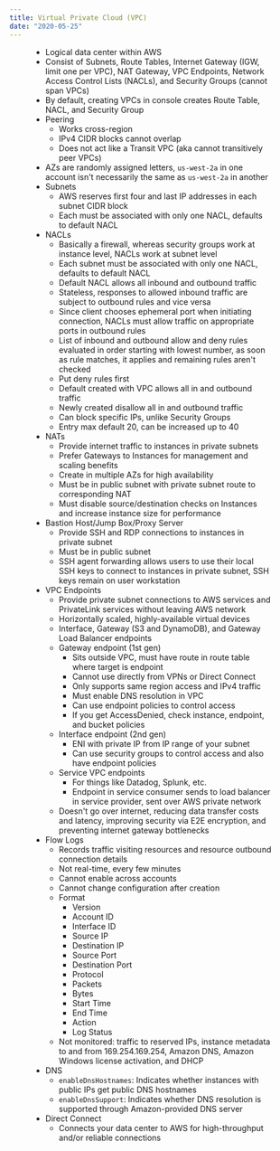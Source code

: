 ```yaml
---
title: Virtual Private Cloud (VPC)
date: "2020-05-25"
---
```


<Figure caption="AWS VPC Diagram" id="vpc-diagram" />

- Logical data center within AWS
- Consist of Subnets, Route Tables, Internet Gateway (IGW, limit one per VPC), NAT Gateway, VPC Endpoints, Network Access Control Lists (NACLs), and Security Groups (cannot span VPCs)
- By default, creating VPCs in console creates Route Table, NACL, and Security Group
- Peering
  - Works cross-region
  - IPv4 CIDR blocks cannot overlap
  - Does not act like a Transit VPC (aka cannot transitively peer VPCs)
- AZs are randomly assigned letters, `us-west-2a` in one account isn't necessarily the same as `us-west-2a` in another
- Subnets
  - AWS reserves first four and last IP addresses in each subnet CIDR block
  - Each must be associated with only one NACL, defaults to default NACL
- NACLs
  - Basically a firewall, whereas security groups work at instance level, NACLs work at subnet level
  - Each subnet must be associated with only one NACL, defaults to default NACL
  - Default NACL allows all inbound and outbound traffic
  - Stateless, responses to allowed inbound traffic are subject to outbound rules and vice versa
  - Since client chooses ephemeral port when initiating connection, NACLs must allow traffic on appropriate ports in outbound rules
  - List of inbound and outbound allow and deny rules evaluated in order starting with lowest number, as soon as rule matches, it applies and remaining rules aren't checked
  - Put deny rules first
  - Default created with VPC allows all in and outbound traffic
  - Newly created disallow all in and outbound traffic
  - Can block specific IPs, unlike Security Groups
  - Entry max default 20, can be increased up to 40
- NATs
  - Provide internet traffic to instances in private subnets
  - Prefer Gateways to Instances for management and scaling benefits
  - Create in multiple AZs for high availability
  - Must be in public subnet with private subnet route to corresponding NAT
  - Must disable source/destination checks on Instances and increase instance size for performance
- Bastion Host/Jump Box/Proxy Server
  - Provide SSH and RDP connections to instances in private subnet
  - Must be in public subnet
  - SSH agent forwarding allows users to use their local SSH keys to connect to instances in private subnet, SSH keys remain on user workstation
- VPC Endpoints
  - Provide private subnet connections to AWS services and PrivateLink services without leaving AWS network
  - Horizontally scaled, highly-available virtual devices
  - Interface, Gateway (S3 and DynamoDB), and Gateway Load Balancer endpoints
  - Gateway endpoint (1st gen)
    - Sits outside VPC, must have route in route table where target is endpoint
    - Cannot use directly from VPNs or Direct Connect
    - Only supports same region access and IPv4 traffic
    - Must enable DNS resolution in VPC
    - Can use endpoint policies to control access
    - If you get AccessDenied, check instance, endpoint, and bucket policies
  - Interface endpoint (2nd gen)
    - ENI with private IP from IP range of your subnet
    - Can use security groups to control access and also have endpoint policies
  - Service VPC endpoints
    - For things like Datadog, Splunk, etc.
    - Endpoint in service consumer sends to load balancer in service provider, sent over AWS private network
  - Doesn't go over internet, reducing data transfer costs and latency, improving security via E2E encryption, and preventing internet gateway bottlenecks
- Flow Logs
  - Records traffic visiting resources and resource outbound connection details
  - Not real-time, every few minutes
  - Cannot enable across accounts
  - Cannot change configuration after creation
  - Format
    - Version
    - Account ID
    - Interface ID
    - Source IP
    - Destination IP
    - Source Port
    - Destination Port
    - Protocol
    - Packets
    - Bytes
    - Start Time
    - End Time
    - Action
    - Log Status
  - Not monitored: traffic to reserved IPs, instance metadata to and from 169.254.169.254, Amazon DNS, Amazon Windows license activation, and DHCP
- DNS
  - `enableDnsHostnames`: Indicates whether instances with public IPs get public DNS hostnames
  - `enableDnsSupport`: Indicates whether DNS resolution is supported through Amazon-provided DNS server
- Direct Connect
  - Connects your data center to AWS for high-throughput and/or reliable connections

